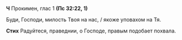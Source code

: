 **Ч** Прокимен, глас 1 **(Пс 32:22, 1)**

Буди, Господи, милость Твоя на нас, / якоже уповахом на Тя.

**Стих** Радуйтеся, праведнии, о Господе, правым подобает похвала.
